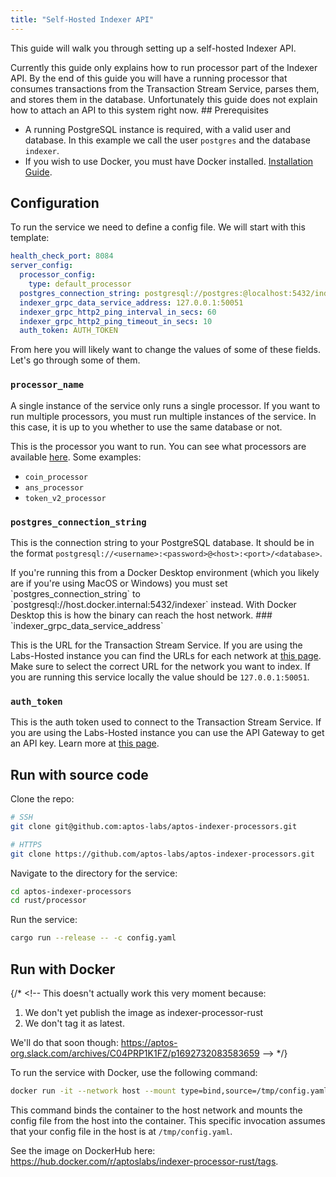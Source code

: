 ```yaml
---
title: "Self-Hosted Indexer API"
---
```



<BetaNotice />

This guide will walk you through setting up a self-hosted Indexer API.

<Callout type="warning">
Currently this guide only explains how to run processor part of the Indexer API. By the end of this guide you will have a running processor that consumes transactions from the Transaction Stream Service, parses them, and stores them in the database. Unfortunately this guide does not explain how to attach an API to this system right now.
</Callout>
## Prerequisites

- A running PostgreSQL instance is required, with a valid user and database. In this example we call the user `postgres` and the database `indexer`.
- If you wish to use Docker, you must have Docker installed. [Installation Guide](https://docs.docker.com/get-docker/).

## Configuration

To run the service we need to define a config file. We will start with this template:

```yaml filename="config.yaml"
health_check_port: 8084
server_config:
  processor_config:
    type: default_processor
  postgres_connection_string: postgresql://postgres:@localhost:5432/indexer
  indexer_grpc_data_service_address: 127.0.0.1:50051
  indexer_grpc_http2_ping_interval_in_secs: 60
  indexer_grpc_http2_ping_timeout_in_secs: 10
  auth_token: AUTH_TOKEN
```

From here you will likely want to change the values of some of these fields. Let's go through some of them.

### `processor_name`

<Callout type="info">
A single instance of the service only runs a single processor. If you want to run multiple processors, you must run multiple instances of the service. In this case, it is up to you whether to use the same database or not.
</Callout>

This is the processor you want to run. You can see what processors are available [here](https://github.com/aptos-labs/aptos-indexer-processors/blob/main/rust/processor/src/processors/mod.rs#L23). Some examples:

- `coin_processor`
- `ans_processor`
- `token_v2_processor`

### `postgres_connection_string`

This is the connection string to your PostgreSQL database. It should be in the format `postgresql://<username>:<password>@<host>:<port>/<database>`.

<Callout type="warning">
If you're running this from a Docker Desktop environment (which you likely are if you're using MacOS or Windows) you must set `postgres_connection_string` to `postgresql://host.docker.internal:5432/indexer` instead. With Docker Desktop this is how the binary can reach the host network.
</Callout>
### `indexer_grpc_data_service_address`

This is the URL for the Transaction Stream Service. If you are using the Labs-Hosted instance you can find the URLs for each network at [this page](../txn-stream/labs-hosted). Make sure to select the correct URL for the network you want to index. If you are running this service locally the value should be `127.0.0.1:50051`.

### `auth_token`

This is the auth token used to connect to the Transaction Stream Service. If you are using the Labs-Hosted instance you can use the API Gateway to get an API key. Learn more at [this page](/indexer/txn-stream/labs-hosted).

## Run with source code

Clone the repo:

```bash filename="Terminal"
# SSH
git clone git@github.com:aptos-labs/aptos-indexer-processors.git

# HTTPS
git clone https://github.com/aptos-labs/aptos-indexer-processors.git
```

Navigate to the directory for the service:

```bash filename="Terminal"
cd aptos-indexer-processors
cd rust/processor
```

Run the service:

```bash filename="Terminal"
cargo run --release -- -c config.yaml
```

## Run with Docker

{/* <!--
This doesn't actually work this very moment because:

1. We don't yet publish the image as indexer-processor-rust
2. We don't tag it as latest.

We'll do that soon though: https://aptos-org.slack.com/archives/C04PRP1K1FZ/p1692732083583659
--> */}

To run the service with Docker, use the following command:

```bash filename="Terminal"
docker run -it --network host --mount type=bind,source=/tmp/config.yaml,target=/config.yaml aptoslabs/indexer-processor-rust -c /config.yaml
```

This command binds the container to the host network and mounts the config file from the host into the container. This specific invocation assumes that your config file in the host is at `/tmp/config.yaml`.

See the image on DockerHub here: https://hub.docker.com/r/aptoslabs/indexer-processor-rust/tags.
